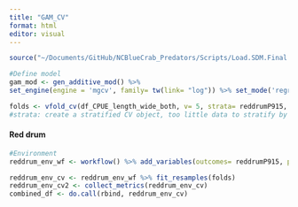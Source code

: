```yaml
---
title: "GAM_CV"
format: html
editor: visual
---
```


```r
source("~/Documents/GitHub/NCBlueCrab_Predators/Scripts/Load.SDM.Final.R")
```

```r
#Define model 
gam_mod <- gen_additive_mod() %>%
set_engine(engine = 'mgcv', family= tw(link= "log")) %>% set_mode('regression')
```

```r
folds <- vfold_cv(df_CPUE_length_wide_both, v= 5, strata= reddrumP915, repeats= 100) #5 fold cross-validation repeated 100 times on the dataset
#strata: create a stratified CV object, too little data to stratify by Year 
```

#### Red drum
```r
#Environment
reddrum_env_wf <- workflow() %>% add_variables(outcomes= reddrumP915, predictors= c(avgdepth, avgssal, avgstemp, avgsdo, NoFishRest, Yearfactor)) %>% add_model(gam_mod, formula= reddrumP915 ~ s(avgdepth) + s(avgssal) + s(avgstemp) + s(avgsdo) + s(NoFishRest)) %>% fit(data= df_CPUE_length_wide_both) 

reddrum_env_cv <- reddrum_env_wf %>% fit_resamples(folds)
reddrum_env_cv2 <- collect_metrics(reddrum_env_cv)
combined_df <- do.call(rbind, reddrum_env_cv)
```

